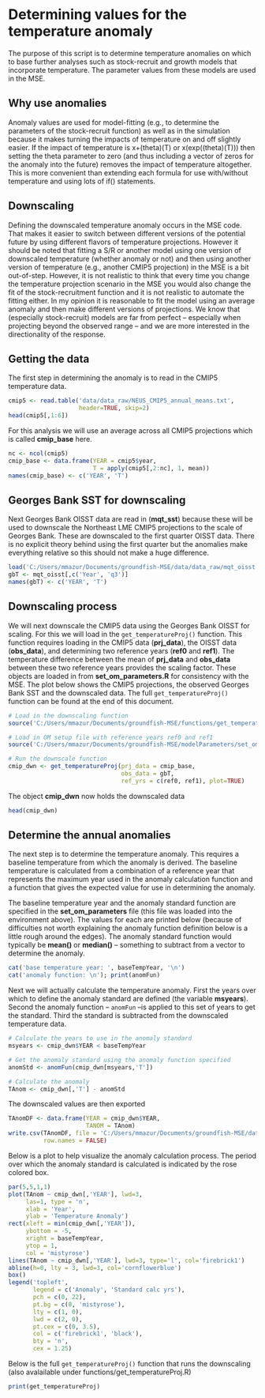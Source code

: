 


# Determining values for the temperature anomaly
The purpose of this script is to determine temperature anomalies on which to base further analyses such as stock-recruit and growth models that incorporate temperature. The parameter values from these models are used in the MSE.

## Why use anomalies
Anomaly values are used for model-fitting (e.g., to determine the parameters of the stock-recruit function) as well as in the simulation because it makes turning the impacts of temperature on and off slightly easier. If the impact of temperature is x+(theta)(T) or x(exp((theta)(T))) then setting the theta parameter to zero (and thus including a vector of zeros for the anomaly into the future) removes the impact of temperature altogether. This is more convenient than extending each formula for use with/without temperature and using lots of if() statements.

## Downscaling
Defining the downscaled temperature anomaly occurs in the MSE code. That makes it easier to switch between different versions of the potential future by using different flavors of temperature projections. However it should be noted that fitting a S/R or another model using one version of downscaled temperature (whether anomaly or not) and then using another version of temperature (e.g., another CMIP5 projection) in the MSE is a bit out-of-step. However, it is not realistic to think that every time you change the temperature projection scenario in the MSE you would also change the fit of the stock-recruitment function and it is not realistic to automate the fitting either. In my opinion it is reasonable to fit the model using an average anomaly and then make different versions of projections. We know that (especially stock-recruit) models are far from perfect -- especially when projecting beyond the observed range -- and we are more interested in the directionality of the response.

## Getting the data
The first step in determining the anomaly is to read in the CMIP5 temperature data.
```r
cmip5 <- read.table('data/data_raw/NEUS_CMIP5_annual_means.txt', 
                    header=TRUE, skip=2)
head(cmip5[,1:6])
```

For this analysis we will use an average across all CMIP5 projections which is called **cmip_base** here.

```r
nc <- ncol(cmip5)
cmip_base <- data.frame(YEAR = cmip5$year,
                        T = apply(cmip5[,2:nc], 1, mean))
names(cmip_base) <- c('YEAR', 'T')
```

## Georges Bank SST for downscaling
Next Georges Bank OISST data are read in (**mqt_sst**) because these will be used to downscale the Northeast LME CMIP5 projections to the scale of Georges Bank. These are downscaled to the first quarter OISST data. There is no explicit theory behind using the first quarter but the anomalies make everything relative so this should not make a huge difference.

```r

load('C:/Users/mmazur/Documents/groundfish-MSE/data/data_raw/mqt_oisst.Rdata')
gbT <- mqt_oisst[,c('Year', 'q3')]
names(gbT) <- c('YEAR', 'T')

```

## Downscaling process
We will next downscale the CMIP5 data using the Georges Bank OISST for scaling. For this we will load in the ```get_temperatureProj()``` function. This function requires loading in the CMIP5 data (**prj_data**), the OISST data (**obs_data**), and determining two reference years (**ref0** and **ref1**). The temperature difference between the mean of **prj_data** and **obs_data** between these two reference years provides the scaling factor. These objects are loaded in from **set_om_parameters.R** for consistency with the MSE. The plot below shows the CMIP5 projections, the observed Georges Bank SST and the downscaled data. The full ```get_temperatureProj()``` function can be found at the end of this document.

```r

# Load in the downscaling function
source('C:/Users/mmazur/Documents/groundfish-MSE/functions/get_temperatureProj.R')

# Load in OM setup file with reference years ref0 and ref1
source('C:/Users/mmazur/Documents/groundfish-MSE/modelParameters/set_om_parameters_Global.R')

# Run the downscale function
cmip_dwn <- get_temperatureProj(prj_data = cmip_base,
                                obs_data = gbT,
                                ref_yrs = c(ref0, ref1), plot=TRUE)

```

The object **cmip_dwn** now holds the downscaled data

```r
head(cmip_dwn)
```

## Determine the annual anomalies
The next step is to determine the temperature anomaly. This requires a baseline temperature from which the anomaly is derived. The baseline temperature is calculated from a combination of a reference year that represents the maximum year used in the anomaly calculation function and a function that gives the expected value for use in determining the anomaly.

The baseline temperature year and the anomaly standard function are specified in the **set_om_parameters** file (this file was loaded into the environment above). The values for each are printed below (because of difficulties not worth explaining the anomaly function definition below is a little rough around the edges). The anomaly standard function would typically be **mean()** or **median()** -- something to subtract from a vector to determine the anomaly.

```r
cat('base temperature year: ', baseTempYear, '\n')
cat('anomaly function: \n'); print(anomFun)
```

Next we will actually calculate the temperature anomaly. First the years over which to define the anomaly standard are defined (the variable **msyears**). Second the anomaly function -- ```anomFun``` --is applied to this set of years to get the standard. Third the standard is subtracted from the downscaled temperature data.

```r
# Calculate the years to use in the anomaly standard
msyears <- cmip_dwn$YEAR < baseTempYear

# Get the anomaly standard using the anomaly function specified
anomStd <- anomFun(cmip_dwn[msyears,'T'])

# Calculate the anomaly
TAnom <- cmip_dwn[,'T'] - anomStd

```

The downscaled values are then exported

```r
TAnomDF <- data.frame(YEAR = cmip_dwn$YEAR,
                      TANOM = TAnom)
write.csv(TAnomDF, file = 'C:/Users/mmazur/Documents/groundfish-MSE/data/data_processed/TAnom.csv',
          row.names = FALSE)
```

Below is a plot to help visualize the anomaly calculation process. The period over which the anomaly standard is calculated is indicated by the rose colored box.

```r

par(5,5,1,1)
plot(TAnom ~ cmip_dwn[,'YEAR'], lwd=3, 
     las=1, type = 'n',
     xlab = 'Year',
     ylab = 'Temperature Anomaly')
rect(xleft = min(cmip_dwn[,'YEAR']),
     ybottom = -5,
     xright = baseTempYear,
     ytop = 1,
     col = 'mistyrose')
lines(TAnom ~ cmip_dwn[,'YEAR'], lwd=3, type='l', col='firebrick1')
abline(h=0, lty = 3, lwd=3, col='cornflowerblue')
box()
legend('topleft',
       legend = c('Anomaly', 'Standard calc yrs'),
       pch = c(0, 22),
       pt.bg = c(0, 'mistyrose'),
       lty = c(1, 0),
       lwd = c(2, 0),
       pt.cex = c(0, 3.5),
       col = c('firebrick1', 'black'),
       bty = 'n',
       cex = 1.25)


```


Below is the full ```get_temperatureProj()``` function that runs the downscaling (also avalailable under functions/get_temperatureProj.R)

```r

print(get_temperatureProj)

```





